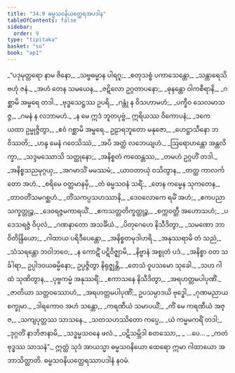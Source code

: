 ```yaml
---
title: "34.9 ဓမ္မသဝနိယတ္ထေရအပဒါန"
tableOfContents: false
sidebar:
  order: 9
type: "tipitaka"
basket: "su"
book: "ap1"
---
```



<DynamicBreadcrumb />

<Division number="111" book="ap1" e="ch" v="20" p="314">

<Paragraph number="3841" type="verses" book="ap1">
_“ပဒုမုတ္တရော နာမ ဇိနော,_  
_သဗ္ဗဓမ္မာန ပါရဂူ;_  
_စတုသစ္စံ ပကာသေန္တော,_  
_သန္တာရေသိ ဗဟုံ ဇနံ._  

</Paragraph>

</Division>
<Division number="112" book="ap1" e="ch" v="20" p="314">

<Paragraph number="3842" type="verses" book="ap1">
_အဟံ တေန သမယေန,_  
_ဇဋိလော ဥဂ္ဂတာပနော;_  
_ဓုနန္တော ဝါကစီရာနိ,_  
_ဂစ္ဆာမိ အမ္ဗရေ တဒါ._  

</Paragraph>

</Division>
<Division number="113" book="ap1" e="ch" v="20" p="314">

<Paragraph number="3843" type="verses" book="ap1">
_ဗုဒ္ဓသေဋ္ဌဿ ဥပရိ,_  
_ဂန္တုံ န ဝိသဟာမဟံ;_  
_ပက္ခီဝ သေလမာသဇ္ဇ,_  
_ဂမနံ န လဘာမဟံ._  

</Paragraph>

</Division>
<Division number="114" book="ap1" e="ch" v="20" p="315">

<Paragraph number="3844" type="verses" book="ap1">
_န မေ ဣဒံ ဘူတပုဗ္ဗံ,_  
ဣရိယဿ ဝိကောပနံ;_  
_ဒကေ ယထာ ဥမ္မုဇ္ဇိတွာ,_  
_ဧဝံ ဂစ္ဆာမိ အမ္ဗရေ._  

</Paragraph>

</Division>
<Division number="115" book="ap1" e="ch" v="20" p="315">

<Paragraph number="3845" type="verses" book="ap1">
ဥဠာရဘူတော မနုဇော,_  
_ဟေဋ္ဌာသီနော ဘဝိဿတိ;_  
_ဟန္ဒ မေနံ ဂဝေသိဿံ,_  
_အပိ အတ္ထံ လဘေယျဟံ._  

</Paragraph>

</Division>
<Division number="116" book="ap1" e="ch" v="20" p="315">

<Paragraph number="3846" type="verses" book="ap1">
_ဩရောဟန္တော အန္တလိက္ခာ,_  
_သဒ္ဒမဿောသိ သတ္ထုနော;_  
_အနိစ္စတံ ကထေန္တဿ,_  
_တမဟံ ဥဂ္ဂဟိံ တဒါ._  

</Paragraph>

</Division>
<Division number="117" book="ap1" e="ch" v="20" p="315">

<Paragraph number="3847" type="verses" book="ap1">
_အနိစ္စသညမုဂ္ဂယှ,_  
_အဂမာသိံ မမဿမံ;_  
_ယာဝတာယုံ ဝသိတွာန,_  
_တတ္ထ ကာလင်္ကတော အဟံ._  

</Paragraph>

</Division>
<Division number="118" book="ap1" e="ch" v="20" p="315">

<Paragraph number="3848" type="verses" book="ap1">
_စရိမေ ဝတ္တမာနမှိ,_  
_တံ ဓမ္မသဝနံ သရိံ;_  
_တေန ကမ္မေန သုကတေန,_  
_တာဝတိံသမဂစ္ဆဟံ._  

</Paragraph>

</Division>
<Division number="119" book="ap1" e="ch" v="20" p="315">

<Paragraph number="3849" type="verses" book="ap1">
_တိံသကပ္ပသဟဿာနိ,_  
_ဒေဝလောကေ ရမိံ အဟံ;_  
_ဧကပညာသက္ခတ္တုဉ္စ,_  
_ဒေဝရဇ္ဇမကာရယိံ._  

</Paragraph>

</Division>
<Division number="120" book="ap1" e="ch" v="20" p="315">

<Paragraph number="3850" type="verses" book="ap1">
_ဧကသတ္တတိက္ခတ္တုဉ္စ,_  
_စက္ကဝတ္တီ အဟောသဟံ;_  
_ပဒေသရဇ္ဇံ ဝိပုလံ,_  
_ဂဏနာတော အသင်္ခိယံ._  

</Paragraph>

</Division>
<Division number="121" book="ap1" e="ch" v="20" p="315">

<Paragraph number="3851" type="verses" book="ap1">
_ပိတုဂေဟေ နိသီဒိတွာ,_  
_သမဏော ဘာဝိတိန္ဒြိယော;_  
_ဂါထာယ ပရိဒီပေန္တော,_  
_အနိစ္စတမုဒါဟရိ._  

</Paragraph>

</Division>
<Division number="122" book="ap1" e="ch" v="20" p="315">

<Paragraph number="3852" type="verses" book="ap1">
_အနုဿရာမိ တံ သညံ,_  
_သံသရန္တော ဘဝါဘဝေ;_  
_န ကောဋိံ ပဋိဝိဇ္ဈာမိ,_  
_နိဗ္ဗာနံ အစ္စုတံ ပဒံ._  

</Paragraph>

</Division>
<Division number="123" book="ap1" e="ch" v="20" p="315">

<Paragraph number="3853" book="ap1">
_အနိစ္စာ ဝတ သင်္ခါရာ,_  
ဥပ္ပါဒဝယဓမ္မိနော;_  
ဥပ္ပဇ္ဇိတွာ နိရုဇ္ဈန္တိ,_  
_တေသံ ဝူပသမော သုခေါ._  

</Paragraph>

</Division>
<Division number="124" book="ap1" e="ch" v="20" p="315">

<Paragraph number="3854" type="verses" book="ap1">
_သဟ ဂါထံ သုဏိတွာန,_  
_ပုဗ္ဗကမ္မံ အနုဿရိံ;_  
_ဧကာသနေ နိသီဒိတွာ,_  
_အရဟတ္တမပါပုဏိံ._  

</Paragraph>

</Division>
<Division number="125" book="ap1" e="ch" v="20" p="315">

<Paragraph number="3855" type="verses" book="ap1">
_ဇာတိယာ သတ္တဝဿောဟံ,_  
_အရဟတ္တမပါပုဏိံ;_  
ဥပသမ္ပာဒယိ ဗုဒ္ဓေါ,_  
_ဂုဏမညာယ စက္ခုမာ._  

</Paragraph>

</Division>
<Division number="126" book="ap1" e="ch" v="20" p="316">

<Paragraph number="3856" type="verses" book="ap1">
_ဒါရကောဝ အဟံ သန္တော,_  
_ကရဏီယံ သမာပယိံ;_  
_ကိံ မေ ကရဏီယံ အဇ္ဇ,_  
_သကျပုတ္တဿ သာသနေ._  

</Paragraph>

</Division>
<Division number="127" book="ap1" e="ch" v="20" p="316">

<Paragraph number="3857" type="verses" book="ap1">
_သတသဟဿိတော ကပ္ပေ,_  
_ယံ ကမ္မမကရိံ တဒါ;_  
_ဒုဂ္ဂတိံ နာဘိဇာနာမိ,_  
_သဒ္ဓမ္မသဝနေ ဖလံ._  

</Paragraph>

</Division>
<Division number="128" book="ap1" e="ch" v="20" p="316">

<Paragraph number="3858" type="verses" book="ap1">
_ပဋိသမ္ဘိဒါ စတဿော,_  
_ …ပေ… _  
_ကတံ ဗုဒ္ဓဿ သာသနံ”._  

</Paragraph>

<Paragraph number="3859" book="ap1">
ဣတ္ထံ သုဒံ အာယသ္မာ ဓမ္မသဝနိယော ထေရော ဣမာ ဂါထာယော အဘာသိတ္ထာတိ.

</Paragraph>
</Division>

<Paragraph number="3860" type="center" book="ap1">
ဓမ္မသဝနိယတ္ထေရဿာပဒါနံ နဝမံ.
</Paragraph>